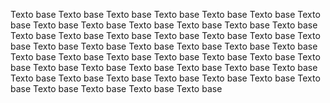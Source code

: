 Texto base Texto base Texto base Texto base Texto base Texto base Texto base Texto base Texto base Texto base Texto base Texto base Texto base Texto base Texto base Texto base Texto base Texto base Texto base Texto base Texto base Texto base Texto base Texto base Texto base Texto base Texto base Texto base Texto base Texto base Texto base Texto base Texto base Texto base Texto base Texto base Texto base Texto base Texto base Texto base Texto base Texto base Texto base Texto base Texto base Texto base Texto base Texto base Texto base Texto base 
